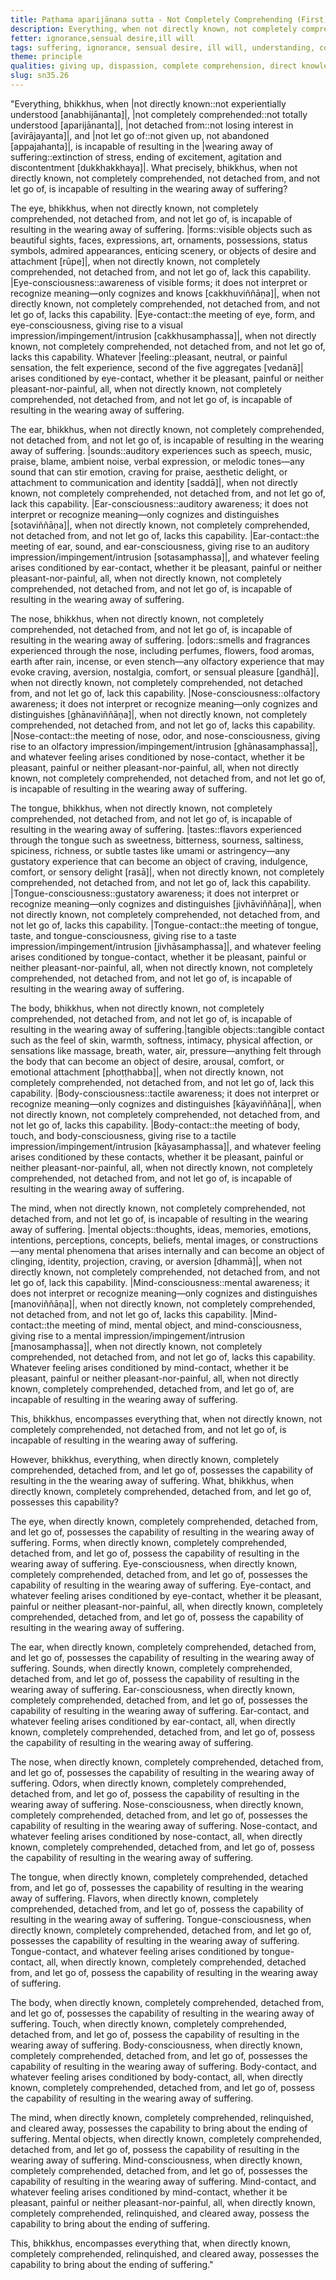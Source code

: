 ```yaml
---
title: Paṭhama aparijānana sutta - Not Completely Comprehending (First)
description: Everything, when not directly known, not completely comprehended, not detached from, and not let go of, is incapable of resulting in the wearing away of suffering.
fetter: ignorance,sensual desire,ill will
tags: suffering, ignorance, sensual desire, ill will, understanding, comprehension, relinquishment, dispassion, sn, sn35-44, sn35, six-sense bases
theme: principle
qualities: giving up, dispassion, complete comprehension, direct knowledge
slug: sn35.26
---
```


"Everything, bhikkhus, when |not directly known::not experientially understood [anabhijānanta]|, |not completely comprehended::not totally understood [aparijānanta]|, |not detached from::not losing interest in [avirājayanta]|, and |not let go of::not given up, not abandoned [appajahanta]|, is incapable of resulting in the |wearing away of suffering::extinction of stress, ending of excitement, agitation and discontentment [dukkhakkhaya]|. What precisely, bhikkhus, when not directly known, not completely comprehended, not detached from, and not let go of, is incapable of resulting in the wearing away of suffering?

The eye, bhikkhus, when not directly known, not completely comprehended, not detached from, and not let go of, is incapable of resulting in the wearing away of suffering. |forms::visible objects such as beautiful sights, faces, expressions, art, ornaments, possessions, status symbols, admired appearances, enticing scenery, or objects of desire and attachment [rūpe]|, when not directly known, not completely comprehended, not detached from, and not let go of, lack this capability. |Eye-consciousness::awareness of visible forms; it does not interpret or recognize meaning—only cognizes and knows [cakkhuviññāṇa]|, when not directly known, not completely comprehended, not detached from, and not let go of, lacks this capability. |Eye-contact::the meeting of eye, form, and eye-consciousness, giving rise to a visual impression/impingement/intrusion [cakkhusamphassa]|, when not directly known, not completely comprehended, not detached from, and not let go of, lacks this capability. Whatever |feeling::pleasant, neutral, or painful sensation, the felt experience, second of the five aggregates [vedanā]| arises conditioned by eye-contact, whether it be pleasant, painful or neither pleasant-nor-painful, all, when not directly known, not completely comprehended, not detached from, and not let go of, is incapable of resulting in the wearing away of suffering.

The ear, bhikkhus, when not directly known, not completely comprehended, not detached from, and not let go of, is incapable of resulting in the wearing away of suffering. |sounds::auditory experiences such as speech, music, praise, blame, ambient noise, verbal expression, or melodic tones—any sound that can stir emotion, craving for praise, aesthetic delight, or attachment to communication and identity [saddā]|, when not directly known, not completely comprehended, not detached from, and not let go of, lack this capability. |Ear-consciousness::auditory awareness; it does not interpret or recognize meaning—only cognizes and distinguishes [sotaviññāṇa]|, when not directly known, not completely comprehended, not detached from, and not let go of, lacks this capability. |Ear-contact::the meeting of ear, sound, and ear-consciousness, giving rise to an auditory impression/impingement/intrusion [sotasamphassa]|, and whatever feeling arises conditioned by ear-contact, whether it be pleasant, painful or neither pleasant-nor-painful, all, when not directly known, not completely comprehended, not detached from, and not let go of, is incapable of resulting in the wearing away of suffering.

The nose, bhikkhus, when not directly known, not completely comprehended, not detached from, and not let go of, is incapable of resulting in the wearing away of suffering. |odors::smells and fragrances experienced through the nose, including perfumes, flowers, food aromas, earth after rain, incense, or even stench—any olfactory experience that may evoke craving, aversion, nostalgia, comfort, or sensual pleasure [gandhā]|, when not directly known, not completely comprehended, not detached from, and not let go of, lack this capability. |Nose-consciousness::olfactory awareness; it does not interpret or recognize meaning—only cognizes and distinguishes [ghānaviññāṇa]|, when not directly known, not completely comprehended, not detached from, and not let go of, lacks this capability. |Nose-contact::the meeting of nose, odor, and nose-consciousness, giving rise to an olfactory impression/impingement/intrusion [ghānasamphassa]|, and whatever feeling arises conditioned by nose-contact, whether it be pleasant, painful or neither pleasant-nor-painful, all, when not directly known, not completely comprehended, not detached from, and not let go of, is incapable of resulting in the wearing away of suffering.

The tongue, bhikkhus, when not directly known, not completely comprehended, not detached from, and not let go of, is incapable of resulting in the wearing away of suffering. |tastes::flavors experienced through the tongue such as sweetness, bitterness, sourness, saltiness, spiciness, richness, or subtle tastes like umami or astringency—any gustatory experience that can become an object of craving, indulgence, comfort, or sensory delight [rasā]|, when not directly known, not completely comprehended, not detached from, and not let go of, lack this capability. |Tongue-consciousness::gustatory awareness; it does not interpret or recognize meaning—only cognizes and distinguishes [jivhāviññāṇa]|, when not directly known, not completely comprehended, not detached from, and not let go of, lacks this capability. |Tongue-contact::the meeting of tongue, taste, and tongue-consciousness, giving rise to a taste impression/impingement/intrusion [jivhāsamphassa]|, and whatever feeling arises conditioned by tongue-contact, whether it be pleasant, painful or neither pleasant-nor-painful, all, when not directly known, not completely comprehended, not detached from, and not let go of, is incapable of resulting in the wearing away of suffering.

The body, bhikkhus, when not directly known, not completely comprehended, not detached from, and not let go of, is incapable of resulting in the wearing away of suffering.|tangible objects::tangible contact such as the feel of skin, warmth, softness, intimacy, physical affection, or sensations like massage, breath, water, air, pressure—anything felt through the body that can become an object of desire, arousal, comfort, or emotional attachment [phoṭṭhabba]|, when not directly known, not completely comprehended, not detached from, and not let go of, lack this capability. |Body-consciousness::tactile awareness; it does not interpret or recognize meaning—only cognizes and distinguishes [kāyaviññāṇa]|, when not directly known, not completely comprehended, not detached from, and not let go of, lacks this capability. |Body-contact::the meeting of body, touch, and body-consciousness, giving rise to a tactile impression/impingement/intrusion [kāyasamphassa]|, and whatever feeling arises conditioned by these contacts, whether it be pleasant, painful or neither pleasant-nor-painful, all, when not directly known, not completely comprehended, not detached from, and not let go of, is incapable of resulting in the wearing away of suffering.

The mind, when not directly known, not completely comprehended, not detached from, and not let go of, is incapable of resulting in the wearing away of suffering. |mental objects::thoughts, ideas, memories, emotions, intentions, perceptions, concepts, beliefs, mental images, or constructions—any mental phenomena that arises internally and can become an object of clinging, identity, projection, craving, or aversion [dhammā]|, when not directly known, not completely comprehended, not detached from, and not let go of, lack this capability. |Mind-consciousness::mental awareness; it does not interpret or recognize meaning—only cognizes and distinguishes [manoviññāṇa]|, when not directly known, not completely comprehended, not detached from, and not let go of, lacks this capability. |Mind-contact::the meeting of mind, mental object, and mind-consciousness, giving rise to a mental impression/impingement/intrusion [manosamphassa]|, when not directly known, not completely comprehended, not detached from, and not let go of, lacks this capability. Whatever feeling arises conditioned by mind-contact, whether it be pleasant, painful or neither pleasant-nor-painful, all, when not directly known, completely comprehended, detached from, and let go of, are incapable of resulting in the wearing away of suffering.

This, bhikkhus, encompasses everything that, when not directly known, not completely comprehended, not detached from, and not let go of, is incapable of resulting in the wearing away of suffering.

However, bhikkhus, everything, when directly known, completely comprehended, detached from, and let go of, possesses the capability of resulting in the the wearing away of suffering. What, bhikkhus, when directly known, completely comprehended, detached from, and let go of, possesses this capability?

The eye, when directly known, completely comprehended, detached from, and let go of, possesses the capability of resulting in the wearing away of suffering. Forms, when directly known, completely comprehended, detached from, and let go of, possess the capability of resulting in the wearing away of suffering. Eye-consciousness, when directly known, completely comprehended, detached from, and let go of, possesses the capability of resulting in the wearing away of suffering. Eye-contact, and whatever feeling arises conditioned by eye-contact, whether it be pleasant, painful or neither pleasant-nor-painful, all, when directly known, completely comprehended, detached from, and let go of, possess the capability of resulting in the wearing away of suffering.

The ear, when directly known, completely comprehended, detached from, and let go of, possesses the capability of resulting in the wearing away of suffering. Sounds, when directly known, completely comprehended, detached from, and let go of, possess the capability of resulting in the wearing away of suffering. Ear-consciousness, when directly known, completely comprehended, detached from, and let go of, possesses the capability of resulting in the wearing away of suffering. Ear-contact, and whatever feeling arises conditioned by ear-contact, all, when directly known, completely comprehended, detached from, and let go of, possess the capability of resulting in the wearing away of suffering.

The nose, when directly known, completely comprehended, detached from, and let go of, possesses the capability of resulting in the wearing away of suffering. Odors, when directly known, completely comprehended, detached from, and let go of, possess the capability of resulting in the wearing away of suffering. Nose-consciousness, when directly known, completely comprehended, detached from, and let go of, possesses the capability of resulting in the wearing away of suffering. Nose-contact, and whatever feeling arises conditioned by nose-contact, all, when directly known, completely comprehended, detached from, and let go of, possess the capability of resulting in the wearing away of suffering.

The tongue, when directly known, completely comprehended, detached from, and let go of, possesses the capability of resulting in the wearing away of suffering. Flavors, when directly known, completely comprehended, detached from, and let go of, possess the capability of resulting in the wearing away of suffering. Tongue-consciousness, when directly known, completely comprehended, detached from, and let go of, possesses the capability of resulting in the wearing away of suffering. Tongue-contact, and whatever feeling arises conditioned by tongue-contact, all, when directly known, completely comprehended, detached from, and let go of, possess the capability of resulting in the wearing away of suffering.

The body, when directly known, completely comprehended, detached from, and let go of, possesses the capability of resulting in the wearing away of suffering. Touch, when directly known, completely comprehended, detached from, and let go of, possess the capability of resulting in the wearing away of suffering. Body-consciousness, when directly known, completely comprehended, detached from, and let go of, possesses the capability of resulting in the wearing away of suffering. Body-contact, and whatever feeling arises conditioned by body-contact, all, when directly known, completely comprehended, detached from, and let go of, possess the capability of resulting in the wearing away of suffering.

The mind, when directly known, completely comprehended, relinquished, and cleared away, possesses the capability to bring about the ending of suffering. Mental objects, when directly known, completely comprehended, detached from, and let go of, possess the capability of resulting in the wearing away of suffering. Mind-consciousness, when directly known, completely comprehended, detached from, and let go of, possesses the capability of resulting in the wearing away of suffering. Mind-contact, and whatever feeling arises conditioned by mind-contact, whether it be pleasant, painful or neither pleasant-nor-painful, all, when directly known, completely comprehended, relinquished, and cleared away, possess the capability to bring about the ending of suffering.

This, bhikkhus, encompasses everything that, when directly known, completely comprehended, relinquished, and cleared away, possesses the capability to bring about the ending of suffering."
